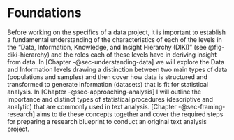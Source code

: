 # Foundations {#part-foundations}

Before working on the specifics of a data project, it is important to establish a fundamental understanding of the characteristics of each of the levels in the "Data, Information, Knowledge, and Insight Hierarchy (DIKI)" (see @fig-diki-hierarchy) and the roles each of these levels have in deriving insight from data. In [Chapter -@sec-understanding-data] we will explore the Data and Information levels drawing a distinction between two main types of data (populations and samples) and then cover how data is structured and transformed to generate information (datasets) that is fit for statistical analysis. In [Chapter -@sec-approaching-analysis] I will outline the importance and distinct types of statistical procedures (descriptive and analytic) that are commonly used in text analysis. [Chapter -@sec-framing-research] aims to tie these concepts together and cover the required steps for preparing a research blueprint to conduct an original text analysis project.

<!-- By the end of this section you will have the knowledge to prepare a blueprint for an original text analysis project. This will include a solid grasp on the key concepts of which comprise any data analysis project and you will be in a position to make informed choices about how to select a topic, choose appropriate data, structure and prepare that data for analysis, prep that can be researched via text analysis 

making a key difference between the objective data that is found in the world, the subjective data that is sampled from this world, and how the sampled data is curated to create information that serves as


to have a clear understanding of some of the basic concepts that need to be in place to guide our work. In this section I will cover some of these topics including the the difference between data and information, how different statistical approaches relate to different types of research goals, and how to identify and research question and how to 


importance of identifying a research question, how different statistical approaches relate to different types of research, and understanding data from a sampling and organizational standpoint. 

I will also provide some examples of linking research questions with variables in a toy dataset as we begin to discuss how to approach data analysis, primarily through visualization techniques.


cover both Data and Information covering the conceptual topics of populations versus samples and how language data samples are converted to information and the forms that they can take

the distinction between descriptive and analytic statistics. In brief they are important for data analysis, but descriptive statistics serve as a sanity check on the dataset before submitting it to interrogation –which is the goal of analytic statistics. We will also cover some of the main distinctions between analytics approaches including inference-, exploration-, and prediction-based methods

where we will discuss how to develop a research plan, or what I will call a ‘research blueprint.’ At this point we will directly address Research Skills and elaborate on how research really comes together; how to bring yourself up to speed with the literature on a topic, how to develop a research goal or hypothesis, how to select data which is viable to address the research goal or hypothesis, how to determine the necessary information and appropriate measures to prepare for analysis, how to perform diagnostic statistics on the data and make adjustments before analysis, how to select and perform the relevant analytic statistics given the research goals, how to report your findings, and finally, how to structure your project so that it is well-documented and reproducible.

-->
